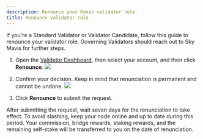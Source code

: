 ```yaml
---
description: Renounce your Ronin validator role.
title: Renounce validator role
---
```



If you're a Standard Validator or Validator Candidate, 
follow this guide to renounce your validator role. Governing Validators should reach out to Sky Mavis for further steps.

1. Open the [Validator Dashboard](https://validator.roninchain.com), then select your account, and then click **Renounce**.
   <img src={renounceStepOne} width={280} />

2. Confirm your decision. Keep in mind that renunciation
is permanent and cannot be undone.
   <img src={renounceStepTwo} width={500} />

3. Click **Renounce** to submit the request.

After submitting the request, wait seven days for the renunciation to take effect. To avoid slashing, keep your node online and up to date during this period.
Your commission, bridge rewards, staking rewards, and the remaining
self-stake will be transferred to you on the date of renunciation.
